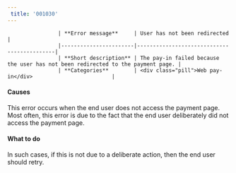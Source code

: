 ```yaml
---  
 title: '001030'  
---  
```



                    | **Error message**     | User has not been redirected                   |
                    |-----------------------|--------------------------------------------|
                    | **Short description** | The pay-in failed because the user has not been redirected to the payment page. |
                    | **Categories**        | <div class="pill">Web pay-in</div>                         |
                  

#### Causes  

This error occurs when the end user does not access the payment page. Most often, this error is due to the fact that the end user deliberately did not access the payment page.  

#### What to do  

In such cases, if this is not due to a deliberate action, then the end user should retry.
